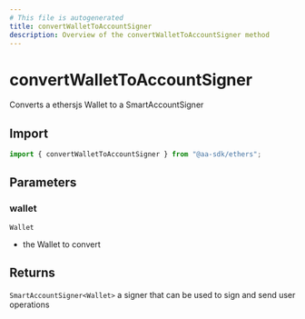 ```yaml
---
# This file is autogenerated
title: convertWalletToAccountSigner
description: Overview of the convertWalletToAccountSigner method
---
```


# convertWalletToAccountSigner

Converts a ethersjs Wallet to a SmartAccountSigner

## Import

```ts
import { convertWalletToAccountSigner } from "@aa-sdk/ethers";
```

## Parameters

### wallet

`Wallet`

- the Wallet to convert

## Returns

`SmartAccountSigner<Wallet>`
a signer that can be used to sign and send user operations
